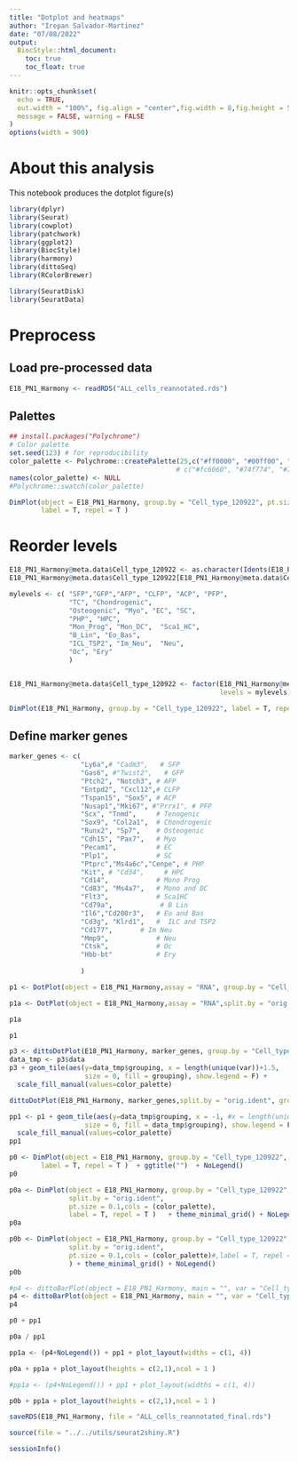 ```yaml
---
title: "Dotplot and heatmaps"
author: "Irepan Salvador-Martinez"
date: "07/08/2022"
output:
  BiocStyle::html_document:
    toc: true
    toc_float: true
---
```


```r
knitr::opts_chunk$set(
  echo = TRUE, 
  out.width = "100%", fig.align = "center",fig.width = 8,fig.height = 5,
  message = FALSE, warning = FALSE
)
options(width = 900)
```



# About this analysis

This notebook produces the dotplot figure(s)


```r
library(dplyr)
library(Seurat)
library(cowplot)
library(patchwork)
library(ggplot2)
library(BiocStyle)
library(harmony)
library(dittoSeq)
library(RColorBrewer)

library(SeuratDisk)
library(SeuratData)
```
# Preprocess

## Load pre-processed data



```r
E18_PN1_Harmony <- readRDS("ALL_cells_reannotated.rds")
```

## Palettes

```r
## install.packages("Polychrome")
# Color palette
set.seed(123) # for reproducibility
color_palette <- Polychrome::createPalette(25,c("#ff0000", "#00ff00", "#0000ff")) 
                                          # c("#fc6060", "#74f774", "#7c7cfc"))
names(color_palette) <- NULL
#Polychrome::swatch(color_palette)
```


```r
DimPlot(object = E18_PN1_Harmony, group.by = "Cell_type_120922", pt.size = 0.5,cols = (color_palette),
        label = T, repel = T )


```


# Reorder levels

```r
E18_PN1_Harmony@meta.data$Cell_type_120922 <- as.character(Idents(E18_PN1_Harmony))
E18_PN1_Harmony@meta.data$Cell_type_120922[E18_PN1_Harmony@meta.data$Cell_type_120922=="TFP"] = "GFP"

mylevels <- c( "SFP","GFP","AFP", "CLFP", "ACP", "PFP", 
               "TC", "Chondrogenic",
               "Osteogenic", "Myo", "EC", "SC",
               "PHP", "HPC",
               "Mon_Prog", "Mon_DC",  "Sca1_HC",
               "B_Lin", "Eo_Bas", 
               "ICL_TSP2", "Im_Neu",  "Neu",
               "Oc", "Ery"
               )


E18_PN1_Harmony@meta.data$Cell_type_120922 <- factor(E18_PN1_Harmony@meta.data$Cell_type_120922, 
                                                     levels = mylevels)

```


```r
DimPlot(E18_PN1_Harmony, group.by = "Cell_type_120922", label = T, repel = T )
```

## Define marker genes 

```r
marker_genes <- c(
                  "Ly6a",# "Cadm3",   # SFP	
                  "Gas6", #"Twist2",   # GFP
                  "Ptch2", "Notch3", # AFP
                  "Entpd2", "Cxcl12",# CLFP
                  "Tspan15", "Sox5", # ACP
                  "Nusap1","Mki67", #"Prrx1", # PFP
                  "Scx", "Tnmd",     # Tenogenic
                  "Sox9", "Col2a1",  # Chondrogenic
                  "Runx2", "Sp7",    # Osteogenic
                  "Cdh15", "Pax7",   # Myo
                  "Pecam1",          # EC
                  "Plp1",            # SC
                  "Ptprc","Ms4a6c","Cenpe", # PHP
                  "Kit", # "Cd34",     # HPC
                  "Cd14",            # Mono Prog
                  "Cd83", "Ms4a7",   # Mono and DC
                  "Flt3",            # Sca1HC
                  "Cd79a",            # B Lin
                  "Il6","Cd200r3",   # Eo and Bas
                  "Cd3g", "Klrd1",   # 	ILC and TSP2
                  "Cd177",       # Im Neu
                  "Mmp9",            # Neu
                  "Ctsk",            # Oc
                  "Hbb-bt"           # Ery
                  
                  )
```

```r
p1 <- DotPlot(object = E18_PN1_Harmony,assay = "RNA", group.by = "Cell_type_120922", cols = c("lightcyan" , "magenta4"),  dot.scale = 4, features =  marker_genes) + theme(axis.text.x = element_text(angle = 90, vjust = 0.5, hjust=1)) + FontSize(x.text = 10) + NoLegend() 
```

```r
p1a <- DotPlot(object = E18_PN1_Harmony,assay = "RNA",split.by = "orig.ident",  group.by = "Cell_type_120922", cols = c("lightcyan" , "magenta4"),  dot.scale = 4, features =  marker_genes) + theme(axis.text.x = element_text(angle = 90, vjust = 0.5, hjust=1)) + FontSize(x.text = 10) + NoLegend() 

p1a
```


```r
p1 
```


```r
p3 <- dittoDotPlot(E18_PN1_Harmony, marker_genes, group.by = "Cell_type_120922", size = 5.5, min.color = "lightcyan", max.color = "purple4", min.percent = 0, legend.color.breaks= c(0, 2, 4))
data_tmp <- p3$data
p3 + geom_tile(aes(y=data_tmp$grouping, x = length(unique(var))+1.5,
                   size = 0, fill = grouping), show.legend = F) +
  scale_fill_manual(values=color_palette)
```

```r
dittoDotPlot(E18_PN1_Harmony, marker_genes,split.by = "orig.ident", group.by = "Cell_type_120922", size = 5.5, min.color = "lightcyan", max.color =  "#660077")#, min.percent = 0, legend.color.breaks= c(0, 2, 4))
```





```r
pp1 <- p1 + geom_tile(aes(y=data_tmp$grouping, x = -1, #x = length(unique(data_tmp$var)+2),
                   size = 0, fill = data_tmp$grouping), show.legend = F) +
  scale_fill_manual(values=color_palette) 
pp1
```

```r
p0 <- DimPlot(object = E18_PN1_Harmony, group.by = "Cell_type_120922", pt.size = 0.5,cols = (color_palette),
        label = T, repel = T )  + ggtitle("")  + NoLegend() 
p0
```

```r
p0a <- DimPlot(object = E18_PN1_Harmony, group.by = "Cell_type_120922", 
               split.by = "orig.ident",
               pt.size = 0.1,cols = (color_palette),
               label = T, repel = T )   + theme_minimal_grid() + NoLegend()
p0a
```


```r
p0b <- DimPlot(object = E18_PN1_Harmony, group.by = "Cell_type_120922", 
               split.by = "orig.ident",
               pt.size = 0.1,cols = (color_palette)#,label = T, repel = T )
               ) + theme_minimal_grid() + NoLegend()
p0b
```


```r
#p4 <- dittoBarPlot(object = E18_PN1_Harmony, main = "", var = "Cell_type_120922", group.by = "orig.ident", #color.panel = color_palette[24:1] , var.labels.reorder =  c(1:24))# + NoLegend()
p4 <- dittoBarPlot(object = E18_PN1_Harmony, main = "", var = "Cell_type_120922", group.by = "orig.ident", color.panel = color_palette[24:1], retain.factor.levels = T,   var.labels.reorder =  c(24:1))# + NoLegend()
p4
```



```r
p0 + pp1
```

```r
p0a / pp1
```


```r

pp1a <- (p4+NoLegend()) + pp1 + plot_layout(widths = c(1, 4))

p0a + pp1a + plot_layout(heights = c(2,1),ncol = 1 )


```



```r
#pp1a <- (p4+NoLegend()) + pp1 + plot_layout(widths = c(1, 4))

p0b + pp1a + plot_layout(heights = c(2,1),ncol = 1 )


```

```r
saveRDS(E18_PN1_Harmony, file = "ALL_cells_reannotated_final.rds")
```


```r
source(file = "../../utils/seurat2shiny.R")


```



```r
sessionInfo()
```

